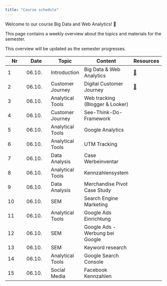 ```yaml
---
title: "Course schedule"
---
```


Welcome to our course Big Data and Web Analytics! 👋  

This page contains a weekly overview about the topics and materials for the semester.

:::{.callout-note}
This overview will be updated as the semester progresses.
:::

|	Nr	|	Date	|	Topic	|	Content	|		Resources		|	
|	---	|	---	|	---	|	---	|		---		|	
|	1	|	06.10.	|	Introduction	|	Big Data & Web Analytics	|		[📑](https://docs.google.com/presentation/d/14mDixoFHReJhc7D3G0ooC_CZJ8R14AcjJLXqFfUmKgo/export/pdf)		|	
|	2	|	06.10.	|	Customer Journey	|	Digital Customer Journey	|		[📑](https://docs.google.com/presentation/d/1PjsH6zrGXJQmVUeUXqtx97YXXrxmwhj13n442SDNyIE/export/pdf)		|	
|	3	|	06.10.	|	Analytical Tools	|	Web tracking (Blogger & Looker)	|	<!--	Demo	-->	|	
|	4	|	06.10.	|	Customer Journey	|	See-Think-Do-Framework	|	<!--	[📑](https://docs.google.com/presentation/d/1grMoII17Y-8nUMQnbJfVS_xyBnom0us5wBU5fodac4M/export/pdf)	-->	|	
|	5	|	06.10.	|	Analytical Tools	|	Google Analytics	|	<!--	[📑](https://docs.google.com/presentation/d/1rWW6ZyH8-Cex4g04wKnXMtjhBZVnPmUdoEZn7rXwer0/export/pdf)	-->	|	
|	6	|	06.10.	|	Analytical Tools	|	UTM Tracking	|	<!--	[📑](https://docs.google.com/presentation/d/1_BBH1kD_i_bRA4Rcp8PY6TjDpx95lD6NbOAE-YfWxnY/export/pdf)	-->	|	
|	7	|	06.10.	|	Data Analysis	|	Case Werbeinventar	|	<!--	[📊](https://docs.google.com/presentation/d/1Ft9CfS7HKJPSiRVqXoIVMcOEg1EfGkPFHKBFNzpmo40/view?usp=sharing)	-->	|	
|	8	|	06.10.	|	Analytical Tools	|	Kennzahlensystem	|	<!--	[📑](https://docs.google.com/presentation/d/1evcXWNKDCT_NhHpORhrAN3FnObkk6ONzT6Fzxefbh1I/export/pdf)	-->	|	
|	9	|	06.10.	|	Data Analysis	|	Merchandise Pivot Case Study	|	<!--	[📊](https://docs.google.com/presentation/d//view?usp=sharing)	-->	|	
|	10	|	06.10.	|	SEM	|	Search Engine Marketing	|	<!--	[📑](https://docs.google.com/presentation/d/1y8o7xMkSdoNqKoidJwuSqmAsm8puOkuZMAl0ZqJaDtc/export/pdf)	-->	|	
|	11	|	06.10.	|	Analytical Tools	|	Google Ads Einrichtung	|	<!--	[📑](https://docs.google.com/presentation/d/174vsh7QP66P4Kdn6lJfjY66sm_IGHPJXqTcQDSeTFG0/export/pdf)	-->	|	
|	12	|	06.10.	|	SEM	|	Google Ads - Werbung bei Google	|	<!--	[📑](https://docs.google.com/presentation/d/1O1mYT5HGBxd2ZOqGruXiwHozup_i5v2Tc740jHPg-5s/export/pdf)	-->	|	
|	13	|	06.10.	|	SEM	|	Keyword research	|	<!--	[📑](https://docs.google.com/presentation/d/1yUjdl0_l8_Akr1Q9axYhGs6k1OayNwTV8-gPSTjaNZQ/export/pdf)	-->	|	
|	14	|	06.10.	|	Analytical Tools	|	Google Search Console	|	<!--	[📑](https://docs.google.com/presentation/d/1rl7v3MyLANhU6HKbwhYdxMzWoHvt6lxoWPdkO9y0UWg/export/pdf)	-->	|	
|	15	|	06.10.	|	Social Media	|	Facebook Kennzahlen	|	<!--	[📑](https://docs.google.com/presentation/d/1hljb0T3sA5yDMCvSXy_SAv3vgW3hSVasc7dT-wwynPE/export/pdf)	-->	|	